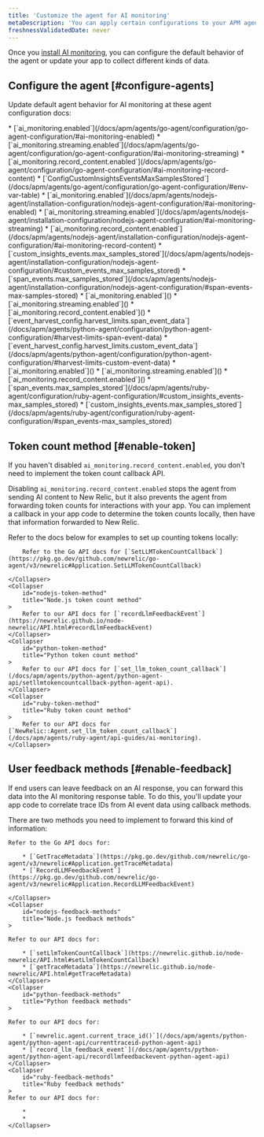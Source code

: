 ```yaml
---
title: 'Customize the agent for AI monitoring'
metaDescription: 'You can apply certain configurations to your APM agents to change how your AI data appears in New Relic.'
freshnessValidatedDate: never
---
```


Once you [install AI monitoring](/install/ai-monitoring), you can configure the default behavior of the agent or update your app to collect different kinds of data. 

## Configure the agent [#configure-agents]

Update default agent behavior for AI monitoring at these agent configuration docs: 

<CollapserGroup>
    <Collapser
        id="go-config"
        title="Go configurations"
    >
        * [`ai_monitoring.enabled`](/docs/apm/agents/go-agent/configuration/go-agent-configuration/#ai-monitoring-enabled)
        * [`ai_monitoring.streaming.enabled`](/docs/apm/agents/go-agent/configuration/go-agent-configuration/#ai-monitoring-streaming)
        * [`ai_monitoring.record_content.enabled`](/docs/apm/agents/go-agent/configuration/go-agent-configuration/#ai-monitoring-record-content)
        * [`ConfigCustomInsightsEventsMaxSamplesStored`](/docs/apm/agents/go-agent/configuration/go-agent-configuration/#env-var-table) 
    </Collapser>
    <Collapser
        id="nodejs-config"
        title="Node.js configurations"
    >
        * [`ai_monitoring.enabled`](/docs/apm/agents/nodejs-agent/installation-configuration/nodejs-agent-configuration/#ai-monitoring-enabled)
        * [`ai_monitoring.streaming.enabled`](/docs/apm/agents/nodejs-agent/installation-configuration/nodejs-agent-configuration/#ai-monitoring-streaming)
        * [`ai_monitoring.record_content.enabled`](/docs/apm/agents/nodejs-agent/installation-configuration/nodejs-agent-configuration/#ai-monitoring-record-content)
        * [`custom_insights_events.max_samples_stored`](/docs/apm/agents/nodejs-agent/installation-configuration/nodejs-agent-configuration/#custom_events_max_samples_stored)
        * [`span_events.max_samples_stored`](/docs/apm/agents/nodejs-agent/installation-configuration/nodejs-agent-configuration/#span-events-max-samples-stored)  
    </Collapser>
    <Collapser
        id="python-config"
        title="Python configurations"
    >
        * [`ai_monitoring.enabled`]()
        * [`ai_monitoring.streaming.enabled`]()
        * [`ai_monitoring.record_content.enabled`]()
        * [`event_harvest_config.harvest_limits.span_event_data`](/docs/apm/agents/python-agent/configuration/python-agent-configuration/#harvest-limits-span-event-data)
        * [`event_harvest_config.harvest_limits.custom_event_data`](/docs/apm/agents/python-agent/configuration/python-agent-configuration/#harvest-limits-custom-event-data) 
    </Collapser>
    <Collapser
        id="ruby-config"
        title="Ruby configurations"
    >
        * [`ai_monitoring.enabled`]()
        * [`ai_monitoring.streaming.enabled`]()
        * [`ai_monitoring.record_content.enabled`]()
        * [`span_events.max_samples_stored`](/docs/apm/agents/ruby-agent/configuration/ruby-agent-configuration/#custom_insights_events-max_samples_stored)
        * [`custom_insights_events.max_samples_stored`](/docs/apm/agents/ruby-agent/configuration/ruby-agent-configuration/#span_events-max_samples_stored)
    </Collapser>
</CollapserGroup>

## Token count method [#enable-token]


If you haven't disabled `ai_monitoring.record_content.enabled`, you don't need to implement the token count callback API.

Disabling `ai_monitoring.record_content.enabled` stops the agent from sending AI content to New Relic, but it also prevents the agent from forwarding token counts for interactions with your app. You can implement a callback in your app code to determine the token counts locally, then have that information forwarded to New Relic.

Refer to the docs below for examples to set up counting tokens locally:

<CollapserGroup>
    <Collapser
        id="go-token-method"
        title="Go token count method"
    >

        Refer to the Go API docs for [`SetLLMTokenCountCallback`](https://pkg.go.dev/github.com/newrelic/go-agent/v3/newrelic#Application.SetLLMTokenCountCallback)

    </Collapser>
    <Collapser
        id="nodejs-token-method"
        title="Node.js token count method"
    >
        Refer to our API docs for [`recordLlmFeedbackEvent`](https://newrelic.github.io/node-newrelic/API.html#recordLlmFeedbackEvent)
    </Collapser>
    <Collapser
        id="python-token-method"
        title="Python token count method"
    >
        Refer to our API docs for [`set_llm_token_count_callback`](/docs/apm/agents/python-agent/python-agent-api/setllmtokencountcallback-python-agent-api). 
    </Collapser>
    <Collapser
        id="ruby-token-method"
        title="Ruby token count method"
    >
        Refer to our API docs for [`NewRelic::Agent.set_llm_token_count_callback`](/docs/apm/agents/ruby-agent/api-guides/ai-monitoring). 
    </Collapser>
</CollapserGroup>

## User feedback methods [#enable-feedback]

If end users can leave feedback on an AI response, you can forward this data into the AI monitoring response table. To do this, you'll update your app code to correlate trace IDs from AI event data using callback methods. 

There are two methods you need to implement to forward this kind of information: 

<CollapserGroup>
    <Collapser
        id="go-feedback-methods"
        title="Go feedback methods"
    >

    Refer to the Go API docs for: 

        * [`GetTraceMetadata`](https://pkg.go.dev/github.com/newrelic/go-agent/v3/newrelic#Application.getTraceMetadata)
        * [`RecordLLMFeedbackEvent`](https://pkg.go.dev/github.com/newrelic/go-agent/v3/newrelic#Application.RecordLLMFeedbackEvent)
        
    </Collapser>
    <Collapser
        id="nodejs-feedback-methods"
        title="Node.js feedback methods"
    >

    Refer to our API docs for:

        * [`setLlmTokenCountCallback`](https://newrelic.github.io/node-newrelic/API.html#setLlmTokenCountCallback)
        * [`getTraceMetadata`](https://newrelic.github.io/node-newrelic/API.html#getTraceMetadata)
    </Collapser>
    <Collapser
        id="python-feedback-methods"
        title="Python feedback methods"
    >
    
    Refer to our API docs for:

        * [`newrelic.agent.current_trace_id()`](/docs/apm/agents/python-agent/python-agent-api/currenttraceid-python-agent-api)
        * [`record_llm_feedback_event`](/docs/apm/agents/python-agent/python-agent-api/recordllmfeedbackevent-python-agent-api)
    </Collapser>
    <Collapser
        id="ruby-feedback-methods"
        title="Ruby feedback methods"
    >
    Refer to our API docs for:

        *
        *
    </Collapser>
</CollapserGroup>
